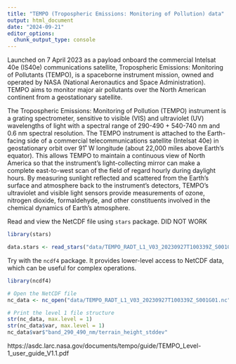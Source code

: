 ```yaml
---
title: "TEMPO (Tropospheric Emissions: Monitoring of Pollution) data"
output: html_document
date: "2024-09-21"
editor_options: 
  chunk_output_type: console
---
```


Launched on 7 April 2023 as a payload onboard the commercial Intelsat 40e (IS40e) communications satellite, Tropospheric Emissions: Monitoring of Pollutants (TEMPO), is a spaceborne instrument mission, owned and operated by NASA (National Aeronautics and Space Administration). TEMPO aims to monitor major air pollutants over the North American continent from a geostationary satellite.

The Tropospheric Emissions: Monitoring of Pollution (TEMPO) instrument is a grating spectrometer, sensitive to visible (VIS) and ultraviolet (UV) wavelengths of light with a spectral range of 290-490 + 540-740 nm and 0.6 nm spectral resolution. The TEMPO instrument is attached to the Earth-facing side of a commercial telecommunications satellite (Intelsat 40e) in geostationary orbit over 91˚ W longitude (about 22,000 miles above Earth’s equator). This allows TEMPO to maintain a continuous view of North America so that the instrument's light-collecting mirror can make a complete east-to-west scan of the field of regard hourly during daylight hours. By measuring sunlight reflected and scattered from the Earth's surface and atmosphere back to the instrument's detectors, TEMPO's ultraviolet and visible light sensors provide measurements of ozone, nitrogen dioxide, formaldehyde, and other constituents involved in the chemical dynamics of Earth’s atmosphere.

Read and view the NetCDF file using `stars` package. DID NOT WORK
```r
library(stars)

data.stars <- read_stars("data/TEMPO_RADT_L1_V03_20230927T100339Z_S001G01.nc")
```

Try with the `ncdf4` package. It provides lower-level access to NetCDF data, which can be useful for complex operations.
```r
library(ncdf4)

# Open the NetCDF file
nc_data <- nc_open("data/TEMPO_RADT_L1_V03_20230927T100339Z_S001G01.nc")

# Print the level 1 file structure
str(nc_data, max.level = 1)
str(nc_data$var, max.level = 1)
nc_data$var$"band_290_490_nm/terrain_height_stddev"
```

https://asdc.larc.nasa.gov/documents/tempo/guide/TEMPO_Level-1_user_guide_V1.1.pdf

